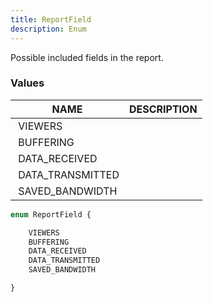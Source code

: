 ```yaml
---
title: ReportField
description: Enum
---
```


Possible included fields in the report.

### Values

| NAME | DESCRIPTION |
| - | - |
| VIEWERS |  |
| BUFFERING |  |
| DATA_RECEIVED |  |
| DATA_TRANSMITTED |  |
| SAVED_BANDWIDTH |  |
	
```graphql
enum ReportField {

	VIEWERS
	BUFFERING
	DATA_RECEIVED
	DATA_TRANSMITTED
	SAVED_BANDWIDTH

}
```

